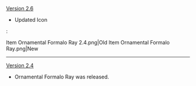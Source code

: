 {{Change History/Header}}
[[Version 2.6]]
* Updated Icon
:<gallery>
Item Ornamental Formalo Ray 2.4.png|Old
Item Ornamental Formalo Ray.png|New
</gallery>
----
[[Version 2.4]]
* Ornamental Formalo Ray was released.